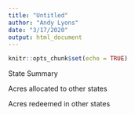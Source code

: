 ```yaml
---
title: "Untitled"
author: "Andy Lyons"
date: "3/17/2020"
output: html_document
---
```


```r
knitr::opts_chunk$set(echo = TRUE)
```

State Summary

Acres allocated to other states

Acres redeemed in other states



